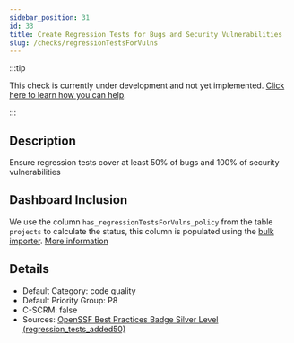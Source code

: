 ```yaml
---
sidebar_position: 31
id: 33
title: Create Regression Tests for Bugs and Security Vulnerabilities
slug: /checks/regressionTestsForVulns
---
```


<!-- BANNER:START -->
:::tip

This check is currently under development and not yet implemented. [Click here to learn how you can help](/contribute).

:::
<!-- BANNER:END -->

<!-- DESCRIPTION:START -->
## Description
Ensure regression tests cover at least 50% of bugs and 100% of security vulnerabilities
<!-- DESCRIPTION:END -->

## Dashboard Inclusion

We use the column `has_regressionTestsForVulns_policy` from the table `projects` to calculate the status, this column is populated using the [bulk importer](/docs/visionBoard/importers#bulk-importer). [More information](https://github.com/OpenPathfinder/visionBoard/issues/93)

<!-- DETAILS:START -->
## Details
- Default Category: code quality
- Default Priority Group: P8
- C-SCRM: false
- Sources: [OpenSSF Best Practices Badge Silver Level (regression_tests_added50)](https://www.bestpractices.dev/en/criteria?details=true&rationale=true#1.regression_tests_added50)

<!-- DETAILS:END -->
